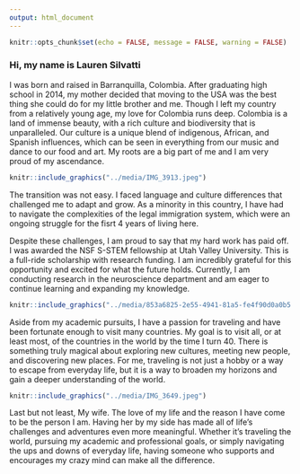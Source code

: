 ```yaml
---
output: html_document
---
```

```r
knitr::opts_chunk$set(echo = FALSE, message = FALSE, warning = FALSE)
```


### Hi, my name is Lauren Silvatti 
I was born and raised in Barranquilla, Colombia. After graduating high school in 2014, my mother decided that moving to the USA was the best thing she could do for my little brother and me. Though I left my country from a relatively young age, my love for Colombia runs deep. Colombia is a land of immense beauty, with a rich culture and biodiversity that is unparalleled. Our culture is a unique blend of indigenous, African, and Spanish influences, which can be seen in everything from our music and dance to our food and art. My roots are a big part of me and I am very proud of my ascendance. 

```r
knitr::include_graphics("../media/IMG_3913.jpeg")
```


The transition was not easy. I faced language and culture differences that challenged me to adapt and grow. As a minority in this country, I have had to navigate the complexities of the legal immigration system, which were an ongoing struggle for the fisrt 4 years of living here.

Despite these challenges, I am proud to say that my hard work has paid off. I was awarded the NSF S-STEM fellowship at Utah Valley University. This is a full-ride scholarship with research funding. I am incredibly grateful for this opportunity and excited for what the future holds.
Currently, I am conducting research in the neuroscience department and am eager to continue learning and expanding my knowledge. 

```r
knitr::include_graphics("../media/853a6825-2e55-4941-81a5-fe4f90d0a0b5.jpg")
```


Aside from my academic pursuits, I have a passion for traveling and have been fortunate enough to visit many countries. My goal is to visit all, or at least most, of the countries in the world by the time I turn 40. There is something truly magical about exploring new cultures, meeting new people, and discovering new places. For me, traveling is not just a hobby or a way to escape from everyday life, but it is a way to broaden my horizons and gain a deeper understanding of the world.

```r
knitr::include_graphics("../media/IMG_3649.jpeg")
```

Last but not least, My wife. The love of my life and the reason I have come to be the person I am. Having her by my side has made all of life's challenges and adventures even more meaningful. Whether it's traveling the world, pursuing my academic and professional goals, or simply navigating the ups and downs of everyday life, having someone who supports and encourages my crazy mind can make all the difference.

